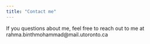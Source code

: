 ```yaml
---
title: "Contact me"
---
```


If you questions about me, feel free to reach out to me at rahma.binthmohammad@mail.utoronto.ca

